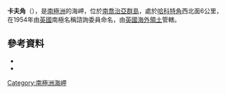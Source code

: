 {{Coord|54|28|S|36|3|W|source:GNIS|display=title}}

'''卡夫角'''（{{lang-en|Calf Head}}），是[[南極洲|南極洲]]的海岬，位於[[南喬治亞群島|南喬治亞群島]]，處於[[哈科特角|哈科特角]]西北面6公里，在1954年由[[英國|英國]]南極名稱諮詢委員命名，由[[英國海外領土|英國海外領土]]管轄。

==參考資料==
*{{cite gnis | type = antarid | id = 2303| name = Calf Head | accessdate = 2011-10-21}}
*{{usgs-gazetteer|id=2303}}

{{Antarctica-geo-stub}}
[[Category:南極洲海岬|Category:南極洲海岬]]